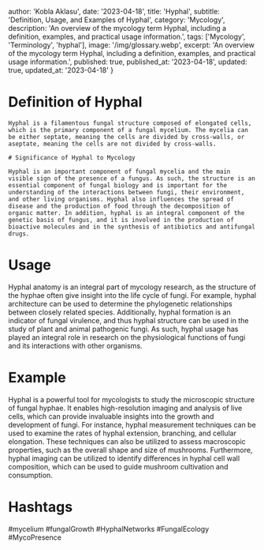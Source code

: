 
  author: 'Kobla Aklasu',
  date: '2023-04-18',
  title: 'Hyphal',
  subtitle: 'Definition, Usage, and Examples of Hyphal',
  category: 'Mycology',
  description: 'An overview of the mycology term Hyphal, including a definition, examples, and practical usage information.',
  tags: ['Mycology', 'Terminology', 'hyphal'],
  image: '/img/glossary.webp',
  excerpt: 'An overview of the mycology term Hyphal, including a definition, examples, and practical usage information.',
  published: true,
  published_at: '2023-04-18',
  updated: true,
  updated_at: '2023-04-18'
}




# Definition of Hyphal
    
    Hyphal is a filamentous fungal structure composed of elongated cells, which is the primary component of a fungal mycelium. The mycelia can be either septate, meaning the cells are divided by cross-walls, or aseptate, meaning the cells are not divided by cross-walls. 
    
    # Significance of Hyphal to Mycology
    
    Hyphal is an important component of fungal mycelia and the main visible sign of the presence of a fungus. As such, the structure is an essential component of fungal biology and is important for the understanding of the interactions between fungi, their environment, and other living organisms. Hyphal also influences the spread of disease and the production of food through the decomposition of organic matter. In addition, hyphal is an integral component of the genetic basis of fungus, and it is involved in the production of bioactive molecules and in the synthesis of antibiotics and antifungal drugs.

# Usage

Hyphal anatomy is an integral part of mycology research, as the structure of the hyphae often give insight into the life cycle of fungi. For example, hyphal architecture can be used to determine the phylogenetic relationships between closely related species. Additionally, hyphal formation is an indicator of fungal virulence, and thus hyphal structure can be used in the study of plant and animal pathogenic fungi. As such, hyphal usage has played an integral role in research on the physiological functions of fungi and its interactions with other organisms.

# Example

Hyphal is a powerful tool for mycologists to study the microscopic structure of fungal hyphae. It enables high-resolution imaging and analysis of live cells, which can provide invaluable insights into the growth and development of fungi. For instance, hyphal measurement techniques can be used to examine the rates of hyphal extension, branching, and cellular elongation. These techniques can also be utilized to assess macroscopic properties, such as the overall shape and size of mushrooms. Furthermore, hyphal imaging can be utilized to identify differences in hyphal cell wall composition, which can be used to guide mushroom cultivation and consumption.

# Hashtags

#mycelium #fungalGrowth #HyphalNetworks #FungalEcology #MycoPresence

